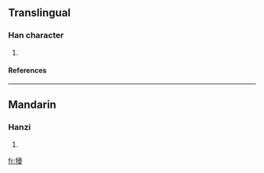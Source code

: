 ==Translingual==
===Han character===
{{Han char|rn=93|rad=牛|as=20|sn=24|four=2854<sub>7</sub>|canj=竹手廿金水 (HQTCE)}}
# {{defn|Han|sort=牛20}}
====References====
{{Han ref|kx=0705.220|dkj=20227|dj=1118.070|hdz=31823.050|uh=72AA|ud=29354|bh=F8F7|bd=63735}}

----
==Mandarin==
===Hanzi===
{{cmn-hanzi|pin=[[chái]] (chai2), [[kúi]] (kui2)|wg=ch'ai<sup>2</sup>, k'uei<sup>2</sup>}}
# {{defn|Mandarin}}

[[fr:犪]]